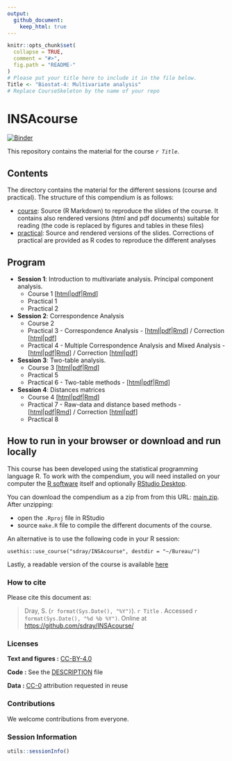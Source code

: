 ```yaml
---
output:
  github_document:
    keep_html: true
---
```


<!-- README.md is generated from README.Rmd. Please edit that file -->

```r
knitr::opts_chunk$set(
  collapse = TRUE,
  comment = "#>",
  fig.path = "README-"
)
# Please put your title here to include it in the file below.
Title <- "Biostat-4: Multivariate analysis"
# Replace CourseSkeleton by the name of your repo
```

# INSAcourse

[![Binder](https://mybinder.org/badge_logo.svg)](https://mybinder.org/v2/gh/sdray/INSAcourse/main?urlpath=rstudio)

This repository contains the material for the course *`r Title`*. 


## Contents

The directory contains the material for the different sessions (course and practical). The structure of this compendium is as follows:

  - [course](course): Source (R Markdown) to reproduce the slides of the course. It contains also rendered versions (html and pdf documents) suitable for reading (the code is replaced by figures and tables in these files)
  - [practical](practical): Source and rendered versions of the slides. Corrections of practical are provided as R codes to reproduce the different analyses

## Program
* **Session 1**: Introduction to multivariate analysis. Principal component analysis.
    - Course 1 [[html](course/session1/session1.html)|[pdf](course/session1/session1.pdf)|[Rmd](course/session1/session1.Rmd)]
    - Practical 1
    - Practical 2

* **Session 2**: Correspondence Analysis
    - Course 2
    - Practical 3 - Correspondence Analysis - [[html](practical/session3/session3.html)|[pdf](practical/session3/session3.pdf)|[Rmd](practical/session3/session3.Rmd)] / Correction [[html](practical/session3/session3-corrected.html)|[pdf](practical/session3/session3-corrected.pdf)]
    - Practical 4 - Multiple Correspondence Analysis and Mixed Analysis - [[html](practical/session4/session4.html)|[pdf](practical/session4/session4.pdf)|[Rmd](practical/session4/session4.Rmd)] / Correction [[html](practical/session4/session4-corrected.html)|[pdf](practical/session4/session4-corrected.pdf)]

* **Session 3**: Two-table analysis.
    - Course 3 [[html](course/session3/session3.html)|[pdf](course/session3/session3.pdf)|[Rmd](course/session3/session3.Rmd)]
    - Practical 5
    - Practical 6 - Two-table methods - [[html](practical/session6/session6.html)|[pdf](practical/session6/session6.pdf)|[Rmd](practical/session6/session6.Rmd)]

* **Session 4**: Distances matrices
    - Course 4 [[html](course/session4/session4.html)|[pdf](course/session4/session4.pdf)|[Rmd](course/session4/session4.Rmd)]
    - Practical 7 - Raw-data and distance based methods - [[html](practical/session7/session7.html)|[pdf](practical/session7/session7.pdf)|[Rmd](practical/session7/session7.Rmd)] / Correction [[html](practical/session7/session7-corrected.html)|[pdf](practical/session7/session7-corrected.pdf)]
    - Practical 8
    
## How to run in your browser or download and run locally

This course has been developed using the statistical programming
language R. To work with the compendium, you will need
installed on your computer the [R software](https://cloud.r-project.org/)
itself and optionally [RStudio Desktop](https://rstudio.com/products/rstudio/download/).

You can download the compendium as a zip from from this URL:
[main.zip](https://github.com/sdray/INSAcourse/archive/refs/heads/main.zip). After unzipping:

- open the `.Rproj` file in RStudio
- source `make.R` file to compile the different documents of the course.

An alternative is to use the following code in your R session:

`usethis::use_course("sdray/INSAcourse", destdir = "~/Bureau/")`

Lastly, a readable version of the course is available [here](http://sdray.github.io/INSAcourse/)

### How to cite

Please cite this document as:

> Dray, S. (`r format(Sys.Date(), "%Y")`). `r Title` . Accessed `r format(Sys.Date(), "%d %b %Y")`. Online at <https://github.com/sdray/INSAcourse/>


### Licenses

**Text and figures :**  [CC-BY-4.0](http://creativecommons.org/licenses/by/4.0/)

**Code :** See the [DESCRIPTION](DESCRIPTION) file

**Data :** [CC-0](http://creativecommons.org/publicdomain/zero/1.0/) attribution requested in reuse

### Contributions

We welcome contributions from everyone. 

### Session Information
```r
utils::sessionInfo()
```
